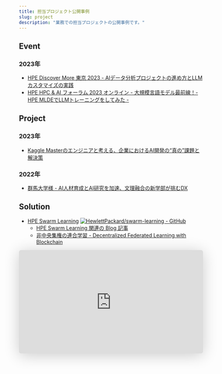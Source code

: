 ```yaml
---
title: 担当プロジェクト公開事例
slug: project
description: "業務での担当プロジェクトの公開事例です。"
---
```


## Event

### 2023年

- [HPE Discover More 東京 2023 - AIデータ分析プロジェクトの進め方とLLMカスタマイズの実践](https://www.hpe.com/jp/ja/events/discover-more-tokyo.html)
- [HPE HPC & AI フォーラム 2023 オンライン - 大規模言語モデル最前線！- HPE MLDEでLLMトレーニングをしてみた -](https://h50146.www5.hpe.com/events/seminars/info/hpcai2023.html)

## Project

### 2023年

- [Kaggle Masterのエンジニアと考える、企業におけるAI開発の“真の”課題と解決策](https://atmarkit.itmedia.co.jp/ait/articles/2305/19/news004.html)

### 2022年

- [群馬大学様 - AI人材育成とAI研究を加速、文理融合の新学部が挑むDX](https://www.hpe.com/jp/ja/customer-case-studies/services-gunma-u.html)

## Solution

- [HPE Swarm Learning](https://www.hpe.com/jp/ja/solutions/artificial-intelligence/swarm-learning.html)
  [![HewlettPackard/swarm-learning - GitHub](https://gh-card.dev/repos/HewlettPackard/swarm-learning.svg?fullname=)](https://github.com/HewlettPackard/swarm-learning)
    - [HPE Swarm Learning 関連の Blog 記事](/tag/HPE%20Swarm%20Learning/)
    - [非中央集権の連合学習 - Decentralized Federated Learning with Blockchain](https://speakerdeck.com/imokuri/decentralized-federated-learning-with-blockchain)

<iframe class="speakerdeck-iframe" frameborder="0" src="https://speakerdeck.com/player/666f756252ab4a86bc560bfa4976ca2d" title="Decentralized Federated Learning with Blockchain" allowfullscreen="true" mozallowfullscreen="true" webkitallowfullscreen="true" style="border: 0px; background: padding-box padding-box rgba(0, 0, 0, 0.1); margin: 0px; padding: 0px; border-radius: 6px; box-shadow: rgba(0, 0, 0, 0.2) 0px 5px 40px; width: 100%; height: auto; aspect-ratio: 560 / 314;" data-ratio="1.78343949044586"></iframe>
